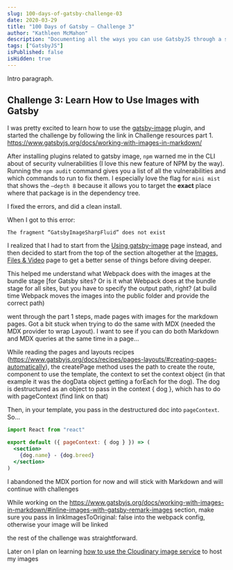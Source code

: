 ```yaml
---
slug: 100-days-of-gatsby-challenge-03
date: 2020-03-29
title: "100 Days of Gatsby — Challenge 3"
author: "Kathleen McMahon"
description: "Documenting all the ways you can use GatsbyJS through a set of challenges."
tags: ["GatsbyJS"]
isPublished: false
isHidden: true
---
```


Intro paragraph.

## Challenge 3: Learn How to Use Images with Gatsby

I was pretty excited to learn how to use the [gatsby-image](https://www.gatsbyjs.org/blog/100days/gatsby-image) plugin, and started the challenge by following the link in Challenge resources part 1.
https://www.gatsbyjs.org/docs/working-with-images-in-markdown/

After installing plugins related to gatsby image, `npm` warned me in the CLI about of security vulnerabilities (I love this new feature of NPM by the way). Running the `npm audit` command gives you a list of all the vulnerabilities and which commands to run to fix them. I especially love the flag for `mini mist` that shows the `—depth 8` because it allows you to target the **exact** place where that package is in the dependency tree.

I fixed the errors, and did a clean install.

When I got to this error:

```bash
The fragment “GatsbyImageSharpFluid” does not exist
```

I realized that I had to start from the [Using gatsby-image](https://www.gatsbyjs.org/docs/using-gatsby-image/) page instead, and then decided to start from the top of the section altogether at the [Images, Files & Video](https://www.gatsbyjs.org/docs/images-and-files/) page to get a better sense of things before diving deeper.

This helped me understand what Webpack does with the images at the bundle stage [for Gatsby sites? Or is it what Webpack does at the bundle stage for all sites, but you have to specify the output path, right? (at build time Webpack moves the images into the public folder and provide the correct path)

went through the part 1 steps, made pages with images for the markdown pages. Got a bit stuck when trying to do the same with MDX (needed the MDX provider to wrap Layout). I want to see if you can do both Markdown and MDX queries at the same time in a page…

While reading the pages and layouts recipes (https://www.gatsbyjs.org/docs/recipes/pages-layouts/#creating-pages-automatically), the createPage method uses the path to create the route, component to use the template, the context to set the context object (in that example it was the dogData object getting a forEach for the dog). The dog is destructured as an object to pass in the context { dog }, which has to do with pageContext (find link on that)

Then, in your template, you pass in the destructured doc into `pageContext`. So…

```jsx
import React from "react"

export default ({ pageContext: { dog } }) => (
  <section>
    {dog.name} - {dog.breed}
  </section>
)
```

I abandoned the MDX portion for now and will stick with Markdown and will continue with challenges

While working on the https://www.gatsbyjs.org/docs/working-with-images-in-markdown/#inline-images-with-gatsby-remark-images section, make sure you pass in linkImagesToOriginal: false
into the webpack config, otherwise your image will be linked

the rest of the challenge was straightforward.

Later on I plan on learning [how to use the Cloudinary image service](https://www.gatsbyjs.org/docs/using-cloudinary-image-service/) to host my images
